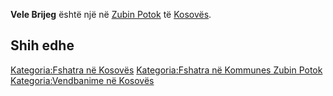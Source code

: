 {{Fshat në 
 | Emri                = Vele Brijeg
 | EmriAlt                = 
 | NAME_SHORT_FORM=      
 | NAME_GENERIC=      
 | NAME_SORT_NAME_RO=      VELEBRIJEG
 | FULL_NAME_RO = Vele Brijeg
 | FULL_NAME_ND_RO=Vele Brijeg
 | SORT_NAME_RG=VELEBRIJEG
 | FULL_NAME_RG=Vele Brijeg
 | FULL_NAME_ND_RG=Vele Brijeg
 | SRP_NAME_SHORT_FORM=      
 | SRP_NAME_GENERIC=      
 | SRP_NAME_SORT_NAME_RO=      
 | SRP_FULL_NAME_RO = 
 | SRP_FULL_NAME_ND_RO=
 | SRP_SORT_NAME_RG=
 | SRP_FULL_NAME_RG=
 | SRP_FULL_NAME_ND_RG=
 | Emri (Rasa dhanore) = 
 | Figura              = 
 | Shteti              = Kosovo
 | Komuna              = Zubin Potok
 | Kodi postar         = 
 | Sipërfaqja          = 

 | Popullsia           = 

 | Regj. i popullsisë  = 
 | Dend. e popullsisë  = 
 | Faqja zyrtare       = 
 <!--- Koordinatat ----> 
 | Gjerësia            = 42.931667
 | Gjatësia            = 20.678056
 | Lartësia            = 
}}
'''Vele Brijeg''' është një [[]] në [[Zubin Potok]] të [[Kosovës]].

<!-- == Gjeografia == -->
<!-- == Historia == -->
<!-- == Demografia == -->
== Shih edhe ==
{{Komuna Zubin Potok}}
{{Kosovo-Administrata-Cung}}

[[Kategoria:Fshatra në Kosovës]]
[[Kategoria:Fshatra në Kommunes Zubin Potok]]
[[Kategoria:Vendbanime në Kosovës]]